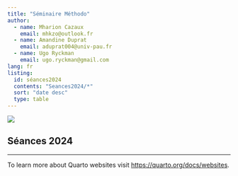 ```yaml
---
title: "Séminaire Méthodo"
author: 
  - name: Mharion Cazaux
    email: mhkzo@outlook.fr
  - name: Amandine Duprat
    email: aduprat004@univ-pau.fr
  - name: Ugo Ryckman
    email: ugo.ryckman@gmail.com
lang: fr
listing:
  id: séances2024
  contents: "Seances2024/*"
  sort: "date desc"
  type: table
---
```


![](img/intitul%C3%A9S%C3%A9minaire.jpg)

## Séances 2024

:::: {#séances2024}
::::

***

To learn more about Quarto websites visit <https://quarto.org/docs/websites>.
